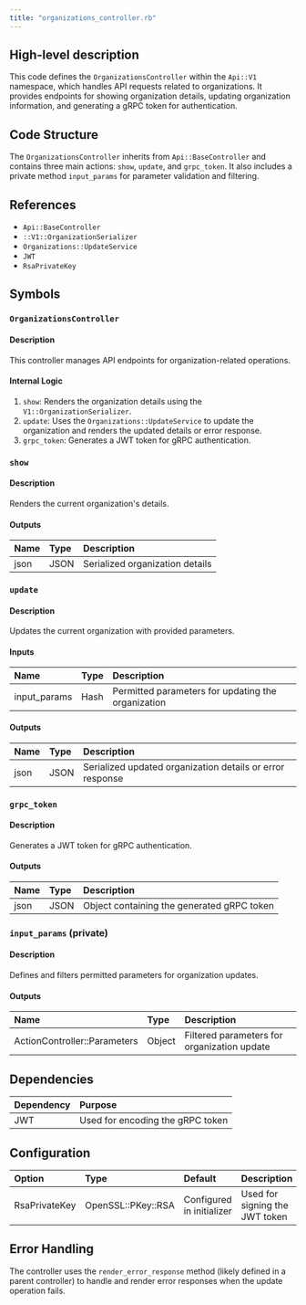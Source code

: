 ```yaml
---
title: "organizations_controller.rb"
---
```


## High-level description
This code defines the `OrganizationsController` within the `Api::V1` namespace, which handles API requests related to organizations. It provides endpoints for showing organization details, updating organization information, and generating a gRPC token for authentication.

## Code Structure
The `OrganizationsController` inherits from `Api::BaseController` and contains three main actions: `show`, `update`, and `grpc_token`. It also includes a private method `input_params` for parameter validation and filtering.

## References
- `Api::BaseController`
- `::V1::OrganizationSerializer`
- `Organizations::UpdateService`
- `JWT`
- `RsaPrivateKey`

## Symbols

### `OrganizationsController`
#### Description
This controller manages API endpoints for organization-related operations.

#### Internal Logic
1. `show`: Renders the organization details using the `V1::OrganizationSerializer`.
2. `update`: Uses the `Organizations::UpdateService` to update the organization and renders the updated details or error response.
3. `grpc_token`: Generates a JWT token for gRPC authentication.

### `show`
#### Description
Renders the current organization's details.

#### Outputs
| Name | Type | Description |
|:-----|:-----|:------------|
| json | JSON | Serialized organization details |

### `update`
#### Description
Updates the current organization with provided parameters.

#### Inputs
| Name | Type | Description |
|:-----|:-----|:------------|
| input_params | Hash | Permitted parameters for updating the organization |

#### Outputs
| Name | Type | Description |
|:-----|:-----|:------------|
| json | JSON | Serialized updated organization details or error response |

### `grpc_token`
#### Description
Generates a JWT token for gRPC authentication.

#### Outputs
| Name | Type | Description |
|:-----|:-----|:------------|
| json | JSON | Object containing the generated gRPC token |

### `input_params` (private)
#### Description
Defines and filters permitted parameters for organization updates.

#### Outputs
| Name | Type | Description |
|:-----|:-----|:------------|
| ActionController::Parameters | Object | Filtered parameters for organization update |

## Dependencies
| Dependency | Purpose |
|:-----------|:--------|
| JWT | Used for encoding the gRPC token |

## Configuration
| Option | Type | Default | Description |
|:-------|:-----|:--------|:------------|
| RsaPrivateKey | OpenSSL::PKey::RSA | Configured in initializer | Used for signing the JWT token |

## Error Handling
The controller uses the `render_error_response` method (likely defined in a parent controller) to handle and render error responses when the update operation fails.